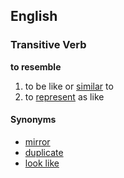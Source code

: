 ==English==
===Transitive Verb===
'''to resemble'''

#to be like or [[similar]] to
#to [[represent]] as like

====Synonyms====
*[[mirror]]
*[[duplicate]]
*[[look like]]